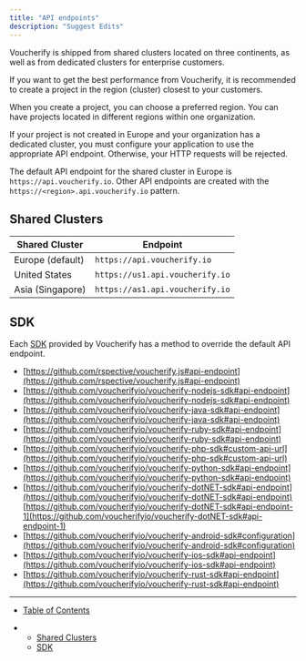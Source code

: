 ```yaml
---
title: "API endpoints"
description: "Suggest Edits"
---
```


Voucherify is shipped from shared clusters located on three continents, as well as from dedicated clusters for enterprise customers.

If you want to get the best performance from Voucherify, it is recommended to create a project in the region (cluster) closest to your customers.

When you create a project, you can choose a preferred region. You can have projects located in different regions within one organization.

If your project is not created in Europe and your organization has a dedicated cluster, you must configure your application to use the appropriate API endpoint. Otherwise, your HTTP requests will be rejected.

The default API endpoint for the shared cluster in Europe is `https://api.voucherify.io`. Other API endpoints are created with the `https://<region>.api.voucherify.io` pattern.

## Shared Clusters

| **Shared Cluster** | **Endpoint**                    |
| ------------------ | ------------------------------- |
| Europe (default)   | `https://api.voucherify.io`     |
| United States      | `https://us1.api.voucherify.io` |
| Asia (Singapore)   | `https://as1.api.voucherify.io` |

## SDK

Each [SDK](/docs/sdks) provided by Voucherify has a method to override the default API endpoint.

* [https://github.com/rspective/voucherify.js#api-endpoint](https://github.com/rspective/voucherify.js#api-endpoint)
* [https://github.com/voucherifyio/voucherify-nodejs-sdk#api-endpoint](https://github.com/voucherifyio/voucherify-nodejs-sdk#api-endpoint)
* [https://github.com/voucherifyio/voucherify-java-sdk#api-endpoint](https://github.com/voucherifyio/voucherify-java-sdk#api-endpoint)
* [https://github.com/voucherifyio/voucherify-ruby-sdk#api-endpoint](https://github.com/voucherifyio/voucherify-ruby-sdk#api-endpoint)
* [https://github.com/voucherifyio/voucherify-php-sdk#custom-api-url](https://github.com/voucherifyio/voucherify-php-sdk#custom-api-url)
* [https://github.com/voucherifyio/voucherify-python-sdk#api-endpoint](https://github.com/voucherifyio/voucherify-python-sdk#api-endpoint)
* [https://github.com/voucherifyio/voucherify-dotNET-sdk#api-endpoint](https://github.com/voucherifyio/voucherify-dotNET-sdk#api-endpoint) [https://github.com/voucherifyio/voucherify-dotNET-sdk#api-endpoint-1](https://github.com/voucherifyio/voucherify-dotNET-sdk#api-endpoint-1)
* [https://github.com/voucherifyio/voucherify-android-sdk#configuration](https://github.com/voucherifyio/voucherify-android-sdk#configuration)
* [https://github.com/voucherifyio/voucherify-ios-sdk#api-endpoint](https://github.com/voucherifyio/voucherify-ios-sdk#api-endpoint)
* [https://github.com/voucherifyio/voucherify-rust-sdk#api-endpoint](https://github.com/voucherifyio/voucherify-rust-sdk#api-endpoint)

***

* [Table of Contents](#)

* * [Shared Clusters](#shared-clusters)
  * [SDK](#sdk)
